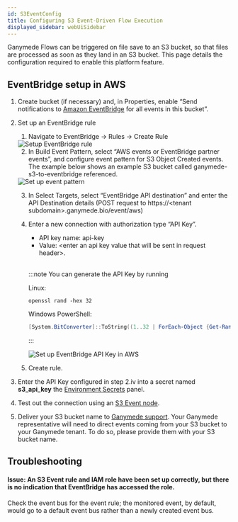 ```yaml
---
id: S3EventConfig
title: Configuring S3 Event-Driven Flow Execution
displayed_sidebar: webUiSidebar
---
```


Ganymede Flows can be triggered on file save to an S3 bucket, so that files are processed as soon as they land in an S3 bucket.  This page details the configuration required to enable this platform feature.

## EventBridge setup in AWS

1. Create bucket (if necessary) and, in Properties, enable “Send notifications to [Amazon EventBridge](https://aws.amazon.com/eventbridge/) for all events in this bucket”.
2. Set up an EventBridge rule
    1. Navigate to EventBridge -> Rules -> Create Rule

    <div style={{textAlign: 'center'}}>
      <img alt="Setup EventBridge rule" 
          src="https://ganymede-bio.mo.cloudinary.net/config/SetupEventBridgeRule_20240802.png"
      />
    </div>

    2. In Build Event Pattern, select “AWS events or EventBridge partner events”, and configure event pattern for S3 Object Created events.  The example below shows an example S3 bucket called ganymede-s3-to-eventbridge referenced.

    <div style={{textAlign: 'center'}}>
      <img alt="Set up event pattern" 
          src="https://ganymede-bio.mo.cloudinary.net/config/SetupEventPattern_20240802.png"
      />
    </div>

    3. In Select Targets, select “EventBridge API destination” and enter the API Destination details (POST request to https://\<tenant subdomain\>.ganymede.bio/event/aws)

    4. Enter a new connection with authorization type “API Key”.  
        - API key name: api-key
        - Value: \<enter an api key value that will be sent in request header\>.  
        &nbsp;
        
        :::note
        You can generate the API Key by running

        Linux:
        ```shell
        openssl rand -hex 32 
        ```

        Windows PowerShell:
        ```powershell
        [System.BitConverter]::ToString((1..32 | ForEach-Object {Get-Random -Minimum 0 -Maximum 256})).Replace('-','').ToLower()
        ```
        :::

        <div style={{textAlign: 'center'}} width="600">
          <img alt="Set up EventBridge API Key in AWS" 
              src="https://ganymede-bio.mo.cloudinary.net/config/SetupEventBridgeAPIKey_20240802.png"
          />
        </div>

    5. Create rule.

3. Enter the API Key configured in step 2.iv into a secret named **s3_api_key** the [Environment Secrets](../AdminControls#environment-secrets) panel.

4. Test out the connection using an [S3 Event node](../nodes/App/S3_Event).

5. Deliver your S3 bucket name to [Ganymede support](mailto:support@ganymede.bio).  Your Ganymede representative will need to direct events coming from your S3 bucket to your Ganymede tenant. To do so, please provide them with your S3 bucket name.

## Troubleshooting

#### Issue: An S3 Event rule and IAM role have been set up correctly, but there is no indication that EventBridge has accessed the role.

Check the event bus for the event rule; the monitored event, by default, would go to a default event bus rather than a newly created event bus.
